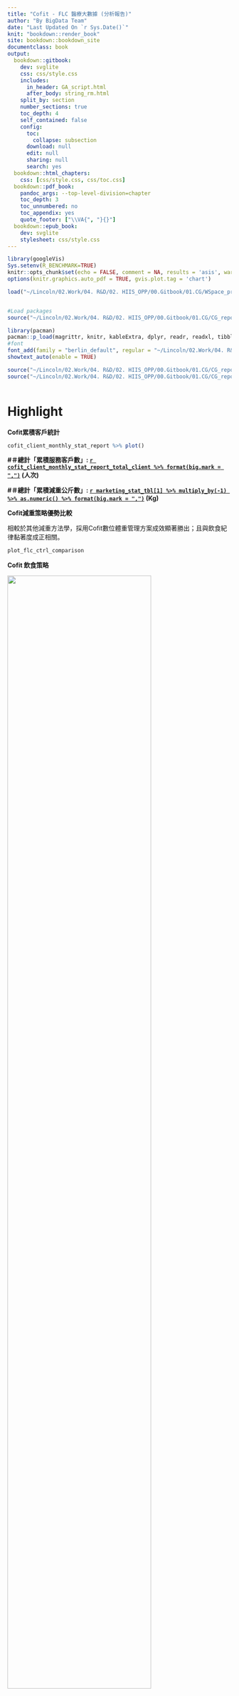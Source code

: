 ```yaml
---
title: "Cofit - FLC 醫療大數據 (分析報告)"
author: "By BigData Team"
date: "Last Updated On `r Sys.Date()`"
knit: "bookdown::render_book"
site: bookdown::bookdown_site
documentclass: book
output:
  bookdown::gitbook:
    dev: svglite
    css: css/style.css
    includes:
      in_header: GA_script.html
      after_body: string_rm.html
    split_by: section
    number_sections: true
    toc_depth: 4
    self_contained: false
    config:
      toc:
        collapse: subsection
      download: null
      edit: null
      sharing: null
      search: yes
  bookdown::html_chapters:
    css: [css/style.css, css/toc.css]
  bookdown::pdf_book:
    pandoc_args: --top-level-division=chapter
    toc_depth: 3
    toc_unnumbered: no
    toc_appendix: yes
    quote_footer: ["\\VA{", "}{}"]
  bookdown::epub_book:
    dev: svglite
    stylesheet: css/style.css
---
```


```r
library(googleVis)
Sys.setenv(R_BENCHMARK=TRUE)
knitr::opts_chunk$set(echo = FALSE, comment = NA, results = 'asis', warning = FALSE, error = FALSE, message = FALSE, fig.align = 'center')
options(knitr.graphics.auto_pdf = TRUE, gvis.plot.tag = 'chart')
```

```r

load("~/Lincoln/02.Work/04. R&D/02. HIIS_OPP/00.Gitbook/01.CG/WSpace_preproc.RData")


#Load packages
source("~/Lincoln/02.Work/04. R&D/02. HIIS_OPP/00.Gitbook/01.CG/CG_report/rscript/lin_function.R")

library(pacman)
pacman::p_load(magrittr, knitr, kableExtra, dplyr, readr, readxl, tibble, showtext, extraInserts, ggvenn, ggplot2,knitr, kableExtra, openxlsx, lubridate, cowplot, ggpubr, webshot, stringr, googleVis)
#font
font_add(family = "berlin_default", regular = "~/Lincoln/02.Work/04. R&D/02. HIIS_OPP/00.Gitbook/01.CG/CG_report/data/font/STHeiti Light.ttc")
showtext_auto(enable = TRUE)

source("~/Lincoln/02.Work/04. R&D/02. HIIS_OPP/00.Gitbook/01.CG/CG_report/rscript/03_debug.R")
source("~/Lincoln/02.Work/04. R&D/02. HIIS_OPP/00.Gitbook/01.CG/CG_report/rscript/04.cofit_flc.R")



```

# Highlight {#index .unnumbered}

**Cofit累積客戶統計**

```r
cofit_client_monthly_stat_report %>% plot()
```

**#＃總計「累積服務客戶數」: [`r cofit_client_monthly_stat_report_total_client %>% format(big.mark = ",")`]{.underline} (人次)**

**#＃總計「累積減重公斤數」: [`r marketing_stat_tbl[1] %>% multiply_by(-1) %>% as.numeric() %>% format(big.mark = ",")`]{.underline} (Kg)**

**Cofit減重策略優勢比較**

相較於其他減重方法學，採用Cofit數位體重管理方案成效顯著勝出；且與飲食紀律黏著度成正相關。

```r
plot_flc_ctrl_comparison

```

**Cofit 飲食策略**

![](https://raw.githubusercontent.com/jim25287/Cofit_FLC/main/image/Diet_strategy.png){width="80%"}

<!-- Introduction context...(editing) -->

<!-- #### Disclaimer {.unnumbered} -->

<!-- The information in this report is provided ...(editing). -->

版本更新：

[無]

[(識別碼：`r lin_timestamp()`)]{style="float:right"}
